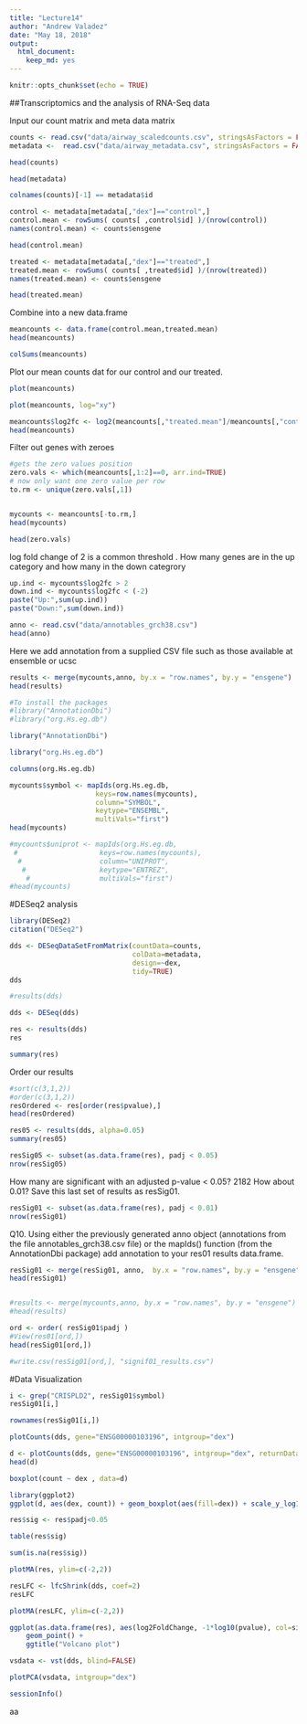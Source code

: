 ```yaml
---
title: "Lecture14"
author: "Andrew Valadez"
date: "May 18, 2018"
output: 
  html_document: 
    keep_md: yes
---
```


```r
knitr::opts_chunk$set(echo = TRUE)
```

##Transcriptomics and the analysis of RNA-Seq data

Input our count matrix and meta data matrix 

```r
counts <- read.csv("data/airway_scaledcounts.csv", stringsAsFactors = FALSE)
metadata <-  read.csv("data/airway_metadata.csv", stringsAsFactors = FALSE)

```

```r
head(counts)
```
```r
head(metadata)
```

```r
colnames(counts)[-1] == metadata$id

```







```r
control <- metadata[metadata[,"dex"]=="control",]
control.mean <- rowSums( counts[ ,control$id] )/(nrow(control))
names(control.mean) <- counts$ensgene
```

```r
head(control.mean)
```


```r
treated <- metadata[metadata[,"dex"]=="treated",]
treated.mean <- rowSums( counts[ ,treated$id] )/(nrow(treated))
names(treated.mean) <- counts$ensgene
```

```r
head(treated.mean)
```



Combine into a new data.frame
```r
meancounts <- data.frame(control.mean,treated.mean)
head(meancounts)
```



```r
colSums(meancounts)
```
Plot our mean counts dat for our control and our treated. 

```r
plot(meancounts)
```



```r
plot(meancounts, log="xy")

```


```r
meancounts$log2fc <- log2(meancounts[,"treated.mean"]/meancounts[,"control.mean"])
head(meancounts)

```
Filter out genes with zeroes
```r
#gets the zero values position 
zero.vals <- which(meancounts[,1:2]==0, arr.ind=TRUE)
# now only want one zero value per row
to.rm <- unique(zero.vals[,1])


mycounts <- meancounts[-to.rm,]
head(mycounts)
```


```r
head(zero.vals)
```

log fold change of 2 is a common threshold . How many genes are in the up category and how many in the down categrory


```r
up.ind <- mycounts$log2fc > 2
down.ind <- mycounts$log2fc < (-2)
paste("Up:",sum(up.ind))
paste("Down:",sum(down.ind))

```


```r
anno <- read.csv("data/annotables_grch38.csv")
head(anno)
```
Here we add annotation from a supplied CSV file such as those available at ensemble or ucsc

```r
results <- merge(mycounts,anno, by.x = "row.names", by.y = "ensgene")
head(results)
```

```r
#To install the packages
#library("AnnotationDbi")
#library("org.Hs.eg.db")
```

```r
library("AnnotationDbi")
```

```r
library("org.Hs.eg.db")
```

```r
columns(org.Hs.eg.db)
```


```r
mycounts$symbol <- mapIds(org.Hs.eg.db,
                     keys=row.names(mycounts),
                     column="SYMBOL",
                     keytype="ENSEMBL",
                     multiVals="first")
head(mycounts)
```


```r
#mycounts$uniprot <- mapIds(org.Hs.eg.db,
 #                    keys=row.names(mycounts),
  #                   column="UNIPROT",
   #                  keytype="ENTREZ",
    #                 multiVals="first")
#head(mycounts)
```







#DESeq2 analysis


```r
library(DESeq2)
citation("DESeq2")
```

```r
dds <- DESeqDataSetFromMatrix(countData=counts, 
                              colData=metadata, 
                              design=~dex, 
                              tidy=TRUE)
dds

```

```r
#results(dds)
```

```r
dds <- DESeq(dds)
```
```r
res <- results(dds)
res
```

```r
summary(res)
```

Order our results
```r
#sort(c(3,1,2))
#order(c(3,1,2))
resOrdered <- res[order(res$pvalue),]
head(resOrdered)
```

```r
res05 <- results(dds, alpha=0.05)
summary(res05)
```

```r
resSig05 <- subset(as.data.frame(res), padj < 0.05)
nrow(resSig05)
```
How many are significant with an adjusted p-value < 0.05? 2182
How about 0.01? Save this last set of results as resSig01.


```r
resSig01 <- subset(as.data.frame(res), padj < 0.01)
nrow(resSig01)
```
Q10. Using either the previously generated anno object (annotations from the file annotables_grch38.csv file) or the mapIds() function (from the AnnotationDbi package) add annotation to your res01 results data.frame.
```r

resSig01 <- merge(resSig01, anno,  by.x = "row.names", by.y = "ensgene")
head(resSig01)


#results <- merge(mycounts,anno, by.x = "row.names", by.y = "ensgene")
#head(results)
```




```r
ord <- order( resSig01$padj )
#View(res01[ord,])
head(resSig01[ord,])
```

```r
#write.csv(resSig01[ord,], "signif01_results.csv")

```



#Data Visualization


```r
i <- grep("CRISPLD2", resSig01$symbol)
resSig01[i,]
```

```r
rownames(resSig01[i,])

```
```r
plotCounts(dds, gene="ENSG00000103196", intgroup="dex")

```


```r
d <- plotCounts(dds, gene="ENSG00000103196", intgroup="dex", returnData=TRUE)
head(d)
```



```r
boxplot(count ~ dex , data=d)
```



```r
library(ggplot2)
ggplot(d, aes(dex, count)) + geom_boxplot(aes(fill=dex)) + scale_y_log10() + ggtitle("CRISPLD2")
```




```r
res$sig <- res$padj<0.05
```


```r
table(res$sig)
```

```r
sum(is.na(res$sig))
```

```r
plotMA(res, ylim=c(-2,2))
```

```r
resLFC <- lfcShrink(dds, coef=2)
resLFC
```

```r
plotMA(resLFC, ylim=c(-2,2))
```

```r
ggplot(as.data.frame(res), aes(log2FoldChange, -1*log10(pvalue), col=sig)) + 
    geom_point() + 
    ggtitle("Volcano plot")
```

```r
vsdata <- vst(dds, blind=FALSE)
```

```r
plotPCA(vsdata, intgroup="dex")

```

```r
sessionInfo()

```

aa